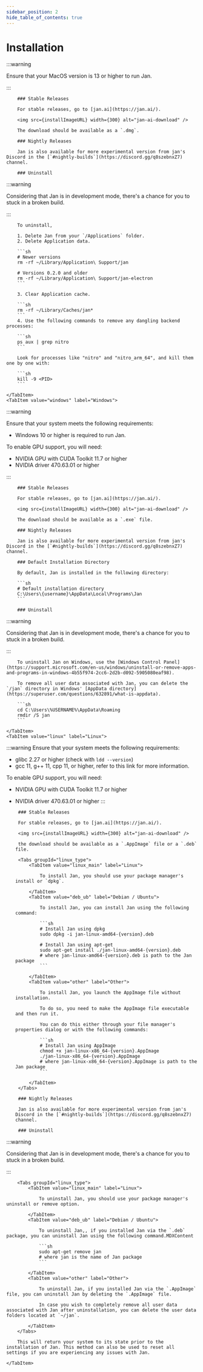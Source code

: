 ```yaml
---
sidebar_position: 2
hide_table_of_contents: true
---
```



# Installation

<Tabs>
    <TabItem value="mac" label="Mac" default>

:::warning

Ensure that your MacOS version is 13 or higher to run Jan.

:::

        ### Stable Releases

        For stable releases, go to [jan.ai](https://jan.ai/).

        <img src={installImageURL} width={300} alt="jan-ai-download" />

        The download should be available as a `.dmg`.

        ### Nightly Releases

        Jan is also available for more experimental version from jan's Discord in the [`#nightly-builds`](https://discord.gg/q8szebnxZ7) channel.

        ### Uninstall

:::warning

Considering that Jan is in development mode, there's a chance for you to stuck in a broken build.

:::

        To uninstall,

        1. Delete Jan from your `/Applications` folder.
        2. Delete Application data.

        ```sh
        # Newer versions
        rm -rf ~/Library/Application\ Support/jan
        
        # Versions 0.2.0 and older
        rm -rf ~/Library/Application\ Support/jan-electron
        ```

        3. Clear Application cache.

        ```sh
        rm -rf ~/Library/Caches/jan*
        ```
        4. Use the following commands to remove any dangling backend processes:

        ```sh
        ps aux | grep nitro
        ```

        Look for processes like "nitro" and "nitro_arm_64", and kill them one by one with:

        ```sh
        kill -9 <PID>
        ```

    </TabItem>
    <TabItem value="windows" label="Windows">

:::warning

Ensure that your system meets the following requirements:
 - Windows 10 or higher is required to run Jan.

To enable GPU support, you will need:
 - NVIDIA GPU with CUDA Toolkit 11.7 or higher
 - NVIDIA driver 470.63.01 or higher

:::

        ### Stable Releases

        For stable releases, go to [jan.ai](https://jan.ai/).

        <img src={installImageURL} width={300} alt="jan-ai-download" />
        
        The download should be available as a `.exe` file.

        ### Nightly Releases

        Jan is also available for more experimental version from jan's Discord in the [`#nightly-builds`](https://discord.gg/q8szebnxZ7) channel.

        ### Default Installation Directory

        By default, Jan is installed in the following directory:

        ```sh
        # Default installation directory
        C:\Users\{username}\AppData\Local\Programs\Jan
        ```

        ### Uninstall

:::warning

Considering that Jan is in development mode, there's a chance for you to stuck in a broken build.

:::

        To uninstall Jan on Windows, use the [Windows Control Panel](https://support.microsoft.com/en-us/windows/uninstall-or-remove-apps-and-programs-in-windows-4b55f974-2cc6-2d2b-d092-5905080eaf98).

        To remove all user data associated with Jan, you can delete the `/jan` directory in Windows' [AppData directory](https://superuser.com/questions/632891/what-is-appdata).

        ```sh
        cd C:\Users\%USERNAME%\AppData\Roaming
        rmdir /S jan
        ```

    </TabItem>
    <TabItem value="linux" label="Linux">

:::warning
Ensure that your system meets the following requirements:
 - glibc 2.27 or higher (check with `ldd --version`)
 - gcc 11, g++ 11, cpp 11, or higher, refer to this link for more information.

To enable GPU support, you will need:
 - NVIDIA GPU with CUDA Toolkit 11.7 or higher
 - NVIDIA driver 470.63.01 or higher
:::

        ### Stable Releases

        For stable releases, go to [jan.ai](https://jan.ai/).

        <img src={installImageURL} width={300} alt="jan-ai-download" />
        
        the download should be available as a `.AppImage` file or a `.deb` file.

        <Tabs groupId="linux_type">
            <TabItem value="linux_main" label="Linux">
            
                To install Jan, you should use your package manager's install or `dpkg`.
        
            </TabItem>
            <TabItem value="deb_ub" label="Debian / Ubuntu">
            
                To install Jan, you can install Jan using the following command:

                ```sh
                # Install Jan using dpkg
                sudo dpkg -i jan-linux-amd64-{version}.deb

                # Install Jan using apt-get
                sudo apt-get install ./jan-linux-amd64-{version}.deb
                # where jan-linux-amd64-{version}.deb is path to the Jan package
                ```

            </TabItem>
            <TabItem value="other" label="Other">

                To install Jan, you launch the AppImage file without installation. 
                
                To do so, you need to make the AppImage file executable and then run it. 
                
                You can do this either through your file manager's properties dialog or with the following commands:

                ```sh
                # Install Jan using AppImage
                chmod +x jan-linux-x86_64-{version}.AppImage
                ./jan-linux-x86_64-{version}.AppImage
                # where jan-linux-x86_64-{version}.AppImage is path to the Jan package
                ```

            </TabItem>
        </Tabs>

        ### Nightly Releases

        Jan is also available for more experimental version from jan's Discord in the [`#nightly-builds`](https://discord.gg/q8szebnxZ7) channel.

        ### Uninstall

:::warning

Considering that Jan is in development mode, there's a chance for you to stuck in a broken build.

:::

        <Tabs groupId="linux_type">
            <TabItem value="linux_main" label="Linux">

                To uninstall Jan, you should use your package manager's uninstall or remove option. 
        
            </TabItem>
            <TabItem value="deb_ub" label="Debian / Ubuntu">
            
                To uninstall Jan,, if you installed Jan via the `.deb` package, you can uninstall Jan using the following command.MDXContent

                ```sh
                sudo apt-get remove jan
                # where jan is the name of Jan package
                ```

            </TabItem>
            <TabItem value="other" label="Other">
            
                To uninstall Jan, if you installed Jan via the `.AppImage` file, you can uninstall Jan by deleting the `.AppImage` file.

                In case you wish to completely remove all user data associated with Jan after uninstallation, you can delete the user data folders located at `~/jan`.
                
            </TabItem>
        </Tabs>
        
        This will return your system to its state prior to the installation of Jan. This method can also be used to reset all settings if you are experiencing any issues with Jan.

    </TabItem>
</Tabs>